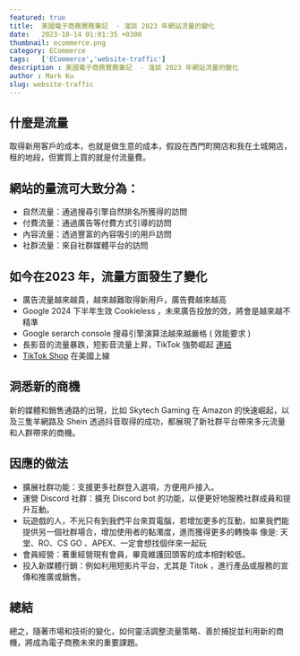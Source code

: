 ```yaml
---
featured: true
title:  美國電子商務實務筆記  - 淺談 2023 年網站流量的變化
date:   2023-10-14 01:01:35 +0300
thumbnail: ecommerce.png
category: ECommerce
tags:   ['ECommerce','website-traffic']
description : 美國電子商務實務筆記  - 淺談 2023 年網站流量的變化
author : Mark Ku
slug: website-traffic
---
```

## 什麼是流量
取得新用客戶的成本，也就是做生意的成本，假設在西門町開店和我在土城開店，租的地段，但實質上買的就是付流量費。

## 網站的量流可大致分為：

* 自然流量：通過搜尋引擎自然排名所獲得的訪問
* 付費流量：通過廣告等付費方式引導的訪問
* 內容流量：透過豐富的內容吸引的用戶訪問
* 社群流量：來自社群媒體平台的訪問

## 如今在2023 年，流量方面發生了變化
* 廣告流量越來越貴，越來越難取得新用戶，廣告費越來越高
* Google 2024 下半年生效 Cookieless ，未來廣告投放的效，將會是越來越不精準
* Google serarch console 搜尋引擎演算法越來越嚴格 ( 效能要求 )
* 長影音的流量暴跌，短影音流量上昇，TikTok 強勢崛起 [連結](https://youtu.be/_gvGQCaBPN0?si=x_e6QvW725Qiy-Ct)
* [TikTok Shop](https://tw.stock.yahoo.com/news/%E6%8A%96%E9%9F%B3%E8%AD%A6%E5%A0%B1-tiktok-shop%E6%AD%A3%E5%BC%8F%E4%B8%8A%E7%B7%9A-%E7%9B%B4%E6%92%AD%E5%B8%B6%E8%B2%A8-%E8%83%BD%E5%90%A6%E5%9C%A8%E7%BE%8E%E5%9C%8B%E9%96%8B%E7%96%86%E9%97%A2%E5%9C%9F-075800775.html) 在美國上線

## 洞悉新的商機
新的媒體和銷售通路的出現，比如 Skytech Gaming 在 Amazon 的快速崛起，以及三隻羊網路及 Shein 透過抖音取得的成功，都展現了新社群平台帶來多元流量和人群帶來的商機。

## 因應的做法
* 擴展社群功能：支援更多社群登入選項，方便用戶接入。
* 運營 Discord 社群：擴充 Discord bot 的功能，以便更好地服務社群成員和提升互動。
* 玩遊戲的人，不光只有到我們平台來買電腦，若增加更多的互動，如果我們能提供另一個社群場合，增加使用者的黏濁度，進而獲得更多的轉換率
像是: 天堂、RO、CS GO 、APEX、一定會想找個伴來一起玩
* 會員經營：著重經營現有會員，畢竟維護回頭客的成本相對較低。
* 投入新媒體行銷：例如利用短影片平台，尤其是 Titok ，進行產品或服務的宣傳和推廣或銷售。

## 總結
總之，隨著市場和技術的變化，如何靈活調整流量策略、善於捕捉並利用新的商機，將成為電子商務未來的重要課題。